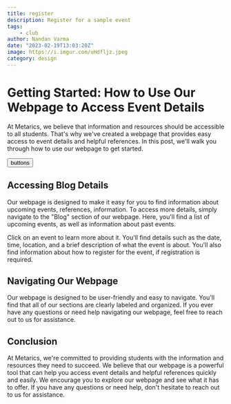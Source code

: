 ```yaml
---
title: register
description: Register for a sample event
tags: 
    - club
author: Nandan Varma
date: "2023-02-19T13:03:20Z"
image: https://i.imgur.com/uHdfljz.jpeg
category: design
---
```


# Getting Started: How to Use Our Webpage to Access Event Details

At Metarics, we believe that information and resources should be accessible to all students. That's why we've created a webpage that provides easy access to event details and helpful references. In this post, we'll walk you through how to use our webpage to get started.

<div class="text-center"><a href="/dashboard"><Button>buttons</Button></a></div>

## Accessing Blog Details

Our webpage is designed to make it easy for you to find information about upcoming events, references, information. To access more details, simply navigate to the "Blog" section of our webpage. Here, you'll find a list of upcoming events, as well as information about past events.

Click on an event to learn more about it. You'll find details such as the date, time, location, and a brief description of what the event is about. You'll also find information about how to register for the event, if registration is required.


## Navigating Our Webpage
Our webpage is designed to be user-friendly and easy to navigate. You'll find that all of our sections are clearly labeled and organized. If you ever have any questions or need help navigating our webpage, feel free to reach out to us for assistance.

## Conclusion
At Metarics, we're committed to providing students with the information and resources they need to succeed. We believe that our webpage is a powerful tool that can help you access event details and helpful references quickly and easily. We encourage you to explore our webpage and see what it has to offer. If you have any questions or need help, don't hesitate to reach out to us for assistance.